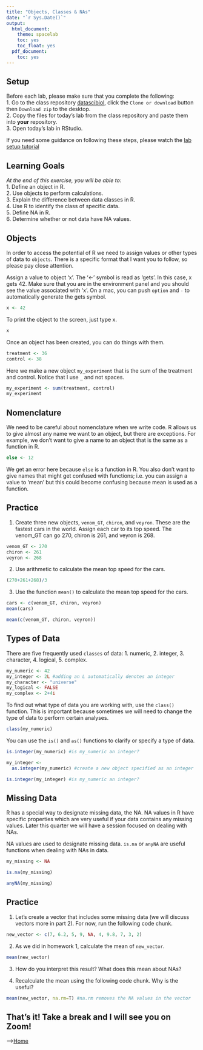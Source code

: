 ```yaml
---
title: "Objects, Classes & NAs"
date: "`r Sys.Date()`"
output:
  html_document:
    theme: spacelab
    toc: yes
    toc_float: yes
  pdf_document:
    toc: yes
---
```


## Setup
Before each lab, please make sure that you complete the following:  
1. Go to the class repository [datascibiol](https://github.com/jmledford3115/datascibiol), click the `Clone or download` button then `Download zip` to the desktop.  
2. Copy the files for today's lab from the class repository and paste them into **your** repository.  
3. Open today's lab in RStudio. 

If you need some guidance on following these steps, please watch the [lab setup tutorial](https://youtu.be/FJ7z6q5VAM8)  

## Learning Goals
*At the end of this exercise, you will be able to:*    
1. Define an object in R.  
2. Use objects to perform calculations.  
3. Explain the difference between data classes in R.  
4. Use R to identify the class of specific data.  
5. Define NA in R.  
6. Determine whether or not data have NA values.  

## Objects
In order to access the potential of R we need to assign values or other types of data to `objects`. There is a specific format that I want you to follow, so please pay close attention.  

Assign a value to object 'x'. The '<-' symbol is read as 'gets'. In this case, x gets 42. Make sure that you are in the environment panel and you should see the value associated with 'x'. On a mac, you can push `option` and `-` to automatically generate the gets symbol.  
```r
x <- 42
```

To print the object to the screen, just type x.  
```r
x
```

Once an object has been created, you can do things with them.  
```r
treatment <- 36
control <- 38
```

Here we make a new object `my_experiment` that is the sum of the treatment and control. Notice that I use `_` and not spaces.  
```r
my_experiment <- sum(treatment, control)
my_experiment
```

## Nomenclature
We need to be careful about nomenclature when we write code. R allows us to give almost any name we want to an object, but there are exceptions. For example, we don't want to give a name to an object that is the same as a function in R.  
```r
else <- 12
```

We get an error here because `else` is a function in R. You also don't want to give names that might get confused with functions; i.e. you can assign a value to 'mean' but this could become confusing because mean is used as a function.  

## Practice
1. Create three new objects, `venom_GT`, `chiron`, and `veyron`. These are the fastest cars in the world. Assign each car to its top speed. The venom_GT can go 270, chiron is 261, and veyron is 268.
```r
venom_GT <- 270
chiron <- 261
veyron <- 268
```

2. Use arithmetic to calculate the mean top speed for the cars.
```r
(270+261+268)/3
```

3. Use the function `mean()` to calculate the mean top speed for the cars.
```r
cars <- c(venom_GT, chiron, veyron)
mean(cars)
```

```r
mean(c(venom_GT, chiron, veyron))
```


## Types of Data
There are five frequently used `classes` of data: 1. numeric, 2. integer, 3. character, 4. logical, 5. complex.
```r
my_numeric <- 42
my_integer <- 2L #adding an L automatically denotes an integer
my_character <- "universe"
my_logical <- FALSE
my_complex <- 2+4i
```

To find out what type of data you are working with, use the `class()` function. This is important because sometimes we will need to change the type of data to perform certain analyses.
```r
class(my_numeric)
```

You can use the `is()` and `as()` functions to clarify or specify a type of data.
```r
is.integer(my_numeric) #is my_numeric an integer?
```

```r
my_integer <- 
  as.integer(my_numeric) #create a new object specified as an integer
```

```r
is.integer(my_integer) #is my_numeric an integer?
```

## Missing Data
R has a special way to designate missing data, the NA. NA values in R have specific properties which are very useful if your data contains any missing values. Later this quarter we will have a session focused on dealing with NAs.  

NA values are used to designate missing data. `is.na` or `anyNA` are useful functions when dealing with NAs in data. 
```r
my_missing <- NA
```

```r
is.na(my_missing)
```

```r
anyNA(my_missing)
```

## Practice  
1. Let's create a vector that includes some missing data (we will discuss vectors more in part 2). For now, run the following code chunk.  
```r
new_vector <- c(7, 6.2, 5, 9, NA, 4, 9.8, 7, 3, 2)
```

2. As we did in homework 1, calculate the mean of `new_vector`.
```r
mean(new_vector)
```

3. How do you interpret this result? What does this mean about NAs?  

4. Recalculate the mean using the following code chunk. Why is the useful?  
```r
mean(new_vector, na.rm=T) #na.rm removes the NA values in the vector
```

## That's it! Take a break and I will see you on Zoom!  

-->[Home](https://jmledford3115.github.io/datascibiol/)  